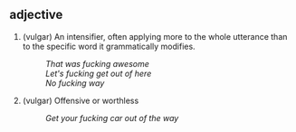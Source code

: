 == adjective ==

# (vulgar) An intensifier, often applying more to the whole utterance than to the specific word it grammatically modifies.
#: ''That was fucking awesome''
#: ''Let's fucking get out of here''
#: ''No fucking way''
# (vulgar) Offensive or worthless
#: ''Get your fucking car out of the way''